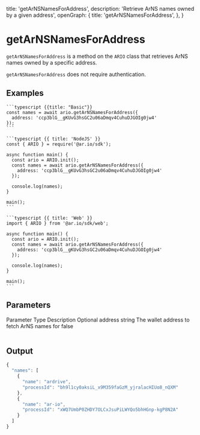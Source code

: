
  title: 'getArNSNamesForAddress',
  description: 'Retrieve ArNS names owned by a given address',
  openGraph: {
    title: 'getArNSNamesForAddress',
  },
}

# getArNSNamesForAddress

`getArNSNamesForAddress` is a method on the `ARIO` class that retrieves ArNS names owned by a specific address.

`getArNSNamesForAddress` does not require authentication.

## Examples

<CodeGroup title="getArNSNamesForAddress">

    ```typescript {{title: "Basic"}}
    const names = await ario.getArNSNamesForAddress({
      address: 'ccp3blG__gKUvG3hsGC2u06aDmqv4CuhuDJGOIg0jw4'
    });
    ```

    ```typescript {{ title: 'NodeJS' }}
    const { ARIO } = require('@ar.io/sdk');

    async function main() {
      const ario = ARIO.init();
      const names = await ario.getArNSNamesForAddress({
        address: 'ccp3blG__gKUvG3hsGC2u06aDmqv4CuhuDJGOIg0jw4'
      });

      console.log(names);
    }

    main();
    ```

    ```typescript {{ title: 'Web' }}
    import { ARIO } from '@ar.io/sdk/web';

    async function main() {
      const ario = ARIO.init();
      const names = await ario.getArNSNamesForAddress({
        address: 'ccp3blG__gKUvG3hsGC2u06aDmqv4CuhuDJGOIg0jw4'
      });

      console.log(names);
    }

    main();
    ```

</CodeGroup>

## Parameters

<Table>
  <Table.Head>
    <Table.Row>
      <Table.Header>Parameter</Table.Header>
      <Table.Header>Type</Table.Header>
      <Table.Header>Description</Table.Header>
      <Table.Header>Optional</Table.Header>
    </Table.Row>
  </Table.Head>
  <Table.Body>
    <Table.Row>
      <Table.Cell className="font-semibold">address</Table.Cell>
      <Table.Cell>string</Table.Cell>
      <Table.Cell>The wallet address to fetch ArNS names for</Table.Cell>
      <Table.Cell>false</Table.Cell>
    </Table.Row>
  </Table.Body>
</Table>

## Output

```js
{
  "names": [
    {
      "name": "ardrive",
      "processId": "bh9l1cy0aksiL_x9M359faGzM_yjralacHIUo8_nQXM"
    },
    {
      "name": "ar-io",
      "processId": "xWQ7UmbP0ZHDY7OLCxJsuPiLWYQo5bhHGnp-kgP8N2A"
    }
  ]
}
```
